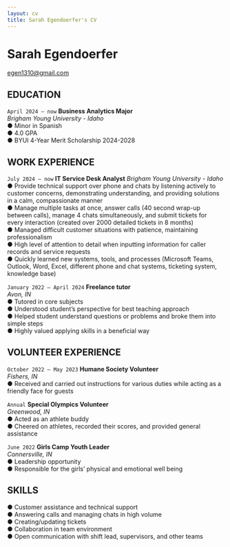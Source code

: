 ```yaml
---
layout: cv
title: Sarah Egendoerfer's CV
---
```

# Sarah Egendoerfer

<div id="webaddress">
<a href="egen1310@gmail.com">egen1310@gmail.com</a>
</div>



## EDUCATION

`April 2024 – now`
__Business Analytics Major__  
_Brigham Young University - Idaho_  
● Minor in Spanish  
● 4.0 GPA  
● BYUI 4-Year Merit Scholarship 2024-2028  



## WORK EXPERIENCE

`July 2024 – now`
__IT Service Desk Analyst__
_Brigham Young University - Idaho_  
● Provide technical support over phone and chats by listening actively to customer concerns, demonstrating understanding, and providing solutions in a calm, compassionate manner  
● Manage multiple tasks at once, answer calls (40 second wrap-up between calls), manage 4 chats simultaneously, and submit tickets for every interaction (created over 2000 detailed tickets in 8 months)  
● Managed difficult customer situations with patience, maintaining professionalism  
● High level of attention to detail when inputting information for caller records and service requests  
● Quickly learned new systems, tools, and processes (Microsoft Teams, Outlook, Word, Excel, different phone and chat systems, ticketing system, knowledge base)  

`January 2022 – April 2024`
__Freelance tutor__  
_Avon, IN_  
● Tutored in core subjects  
● Understood student’s perspective for best teaching approach  
● Helped student understand questions or problems and broke them into simple steps  
● Highly valued applying skills in a beneficial way  



## VOLUNTEER EXPERIENCE

`October 2022 – May 2023`
__Humane Society Volunteer__  
_Fishers, IN_  
● Received and carried out instructions for various duties while acting as a friendly face for guests  

`Annual`
__Special Olympics Volunteer__  
_Greenwood, IN_  
● Acted as an athlete buddy  
● Cheered on athletes, recorded their scores, and provided general assistance  

`June 2022`
__Girls Camp Youth Leader__  
_Connersville, IN_  
● Leadership opportunity  
● Responsible for the girls’ physical and emotional well being  

## SKILLS

● Customer assistance and technical support  
● Answering calls and managing chats in high volume  
● Creating/updating tickets  
● Collaboration in team environment  
● Open communication with shift lead, supervisors, and other teams  


<!-- ### Footer

Last updated: May 2013 -->